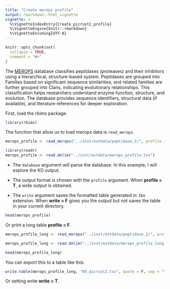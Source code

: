 ```yaml
---
title: "Create merops profile"
output: rmarkdown::html_vignette
vignette: >
  %\VignetteIndexEntry{Create_picrust2_profile}
  %\VignetteEngine{knitr::rmarkdown}
  %\VignetteEncoding{UTF-8}
---
```



```r
knitr::opts_chunk$set(
  collapse = TRUE,
  comment = "#>"
)
```
The [MEROPS](https://www.ebi.ac.uk/merops/) database classifies peptidases (proteases) and their inhibitors using a hierarchical, structure-based system. Peptidases are grouped into Families based on significant sequence similarities, and related families are further grouped into Clans, indicating evolutionary relationships. This classification helps researchers understand enzyme function, structure, and evolution. The database provides sequence identifiers, structural data (if available), and literature references for deeper exploration.

First, load the rbims package.

```r
library(rbims)
```

The function that allow us to load merops data is `read_merops`.

```r
merops_profile <- read_merops("../inst/extdata/peptidase_2/", profile = T)

```

```r
library(readr)
merops_profile <- read.delim("../inst/extdata/merops_profile.tsv")
```


-   The `database` argument will parse the database. In this example, I will explore the KO output.

-   The output format is chosen with the `profile` argument. When **profile = T**, a wide output is obtained.

-   The `write` argument saves the formatted table generated in .tsv extension. When **write = F** gives you the output but not saves the table in your current directory. 



```r
head(merops_profile)
```

Or print a long table **profile = F**.

```r
merops_profile_long <- read_merops("../inst/extdata/peptidase_2/", profile = F)

```

```r
merops_profile_long <- read.delim("../inst/extdata/merops_profile_long.tsv")
```

```r
head(merops_profile_long)
```

You can export this to a table like this:

```r
write.table(merops_profile_long, "KO_picrust2.tsv", quote = F, sep = "\t", row.names = F, col.names = T)
```

Or setting write  **write = T**. 

